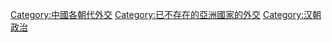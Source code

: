 [[Category:中國各朝代外交|Category:中國各朝代外交]]
[[Category:已不存在的亞洲國家的外交|Category:已不存在的亞洲國家的外交]]
[[Category:汉朝政治|Category:汉朝政治]]
